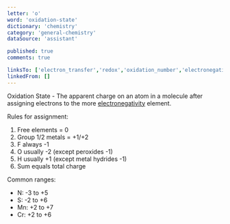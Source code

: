 ```yaml
---
letter: 'o'
word: 'oxidation-state'
dictionary: 'chemistry'
category: 'general-chemistry'
dataSource: 'assistant'

published: true
comments: true

linksTo: ['electron_transfer','redox','oxidation_number','electronegativity']
linkedFrom: []
---
```


<a id="oxidation_state">Oxidation State</a> - The apparent charge on an atom in a molecule after assigning electrons to the more [electronegativity](#electronegativity) element.

Rules for assignment:
1. Free elements = 0
2. Group 1/2 metals = +1/+2
3. F always -1
4. O usually -2 (except peroxides -1)
5. H usually +1 (except metal hydrides -1)
6. Sum equals total charge

Common ranges:
- N: -3 to +5
- S: -2 to +6
- Mn: +2 to +7
- Cr: +2 to +6
